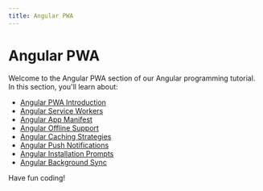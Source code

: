 ```yaml
---
title: Angular PWA
---
```


# Angular PWA

Welcome to the Angular PWA section of our Angular programming tutorial. In this section, you'll learn about:

- [Angular PWA Introduction](./0-angular-pwa-introduction.mdx)
- [Angular Service Workers](./1-angular-service-workers.mdx)
- [Angular App Manifest](./2-angular-app-manifest.mdx)
- [Angular Offline Support](./3-angular-offline-support.mdx)
- [Angular Caching Strategies](./4-angular-caching-strategies.mdx)
- [Angular Push Notifications](./5-angular-push-notifications.mdx)
- [Angular Installation Prompts](./6-angular-installation-prompts.mdx)
- [Angular Background Sync](./7-angular-background-sync.mdx)

Have fun coding!